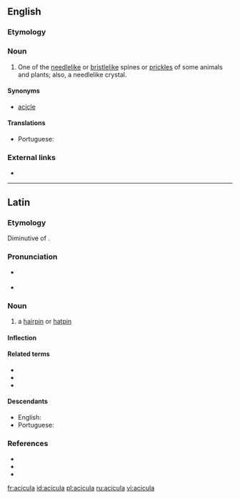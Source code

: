 ==English==

===Etymology===
{{etyl|la|en}} {{m|la|acicula||pin for a head-dress}}

===Noun===
{{en-noun|aciculae}}

# One of the [[needlelike]] or [[bristlelike]] spines or [[prickles]] of some animals and plants; also, a needlelike crystal.

====Synonyms====
*  [[acicle]]

====Translations====
{{trans-top|needlelike spine of some animals and plants}}
* Portuguese: {{t|pt|acícula|f}}
{{trans-mid}}
{{trans-bottom}}

===External links===
* {{R:OneLook}}

----

==Latin==

===Etymology===
Diminutive of {{affix|la|acus|gloss1=needle|-culus|alt2=-cula}}.

===Pronunciation===
* {{a|Classical}} {{IPA|/aˈki.ku.la/|lang=la}}
* {{a|Ecclesiastical}} {{IPA|/aˈt͡ʃi.ku.la/|lang=la}}

===Noun===
{{la-noun|acicula||aciculae|f|first}}

# a [[hairpin]] or [[hatpin]]

====Inflection====
{{la-decl-1st|acicul}}

====Related terms====
* {{l|la|acia}}
* {{l|la|acus}}
* {{l|la|acicularis}}

====Descendants====
* English: {{l|en|acicula}}
* Portuguese: {{l|pt|acícula}}

===References===
* {{R:L&S}}
* {{R:du Cange}}
* {{R:Gaffiot}}

[[fr:acicula]]
[[id:acicula]]
[[pl:acicula]]
[[ru:acicula]]
[[vi:acicula]]
